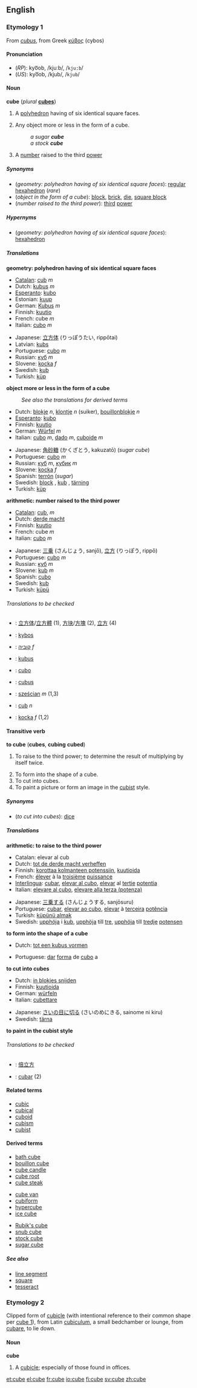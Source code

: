 ==English==

===Etymology 1===
From {{L.}} ''[[cubus]]'', from Greek [[κύβος]] (cybos)

====Pronunciation====
*(''RP''): kyo͞ob, /kjuːb/, /<tt>kju:b</tt>/
*(''US''): kyo͞ob, /kjub/, /<tt>kjub</tt>/

====Noun====
'''cube''' (''plural'' '''[[cubes]]''')

#{{geometry}} A [[polyhedron]] having of six identical square faces.
#Any object more or less in the form of a cube.
#:''a sugar '''cube'''''
#:''a stock '''cube'''''
#{{arithmetic}} A [[number]] raised to the third [[power]]
<!--#(''electronic gaming'') [[Nintendo GameCube]].-->

=====Synonyms=====
*(''geometry: polyhedron having of six identical square faces''): [[regular hexahedron]] (''rare'')
*(''object in the form of a cube''): [[block]], [[brick]], [[die]], [[square block]]
*(''number raised to the third power''): [[third]] [[power]]

=====Hypernyms=====
*(''geometry: polyhedron having of six identical square faces''): [[hexahedron]]

=====Translations=====

'''geometry: polyhedron having of six identical square faces'''
{{top}}
*[[Catalan]]: [[cub]] ''m''
*Dutch: [[kubus]] ''m''
*[[Esperanto]]: [[kubo]]
*Estonian: [[kuup]]
*German: [[Kubus]] ''m''
*Finnish: [[kuutio]]
*French: cube ''m''
*Italian: [[cubo]] ''m''
{{mid}}
*Japanese: [[立方体]] (りっぽうたい, rippōtai)
*Latvian: [[kubs]] {{m}}
*Portuguese: [[cubo]] ''m''
*Russian: [[куб]] ''m''
*Slovene: [[kocka]] ''f''
*Swedish: [[kub]] {{c}}
*Turkish: [[küp]]
{{bottom}}

'''object more or less in the form of a cube'''
:''See also'' ''the translations for derived terms''
{{top}}
*Dutch: [[blokje]] ''n'', [[klontje]] ''n'' (suiker), [[bouillon]][[blokje]] ''n''
*[[Esperanto]]: [[kubo]]
*Finnish: [[kuutio]]
*German: [[Würfel]] ''m''
*Italian: [[cubo]] ''m'', [[dado]] ''m'',  [[cuboide]] ''m''
{{mid}}
*Japanese: [[角]][[砂糖]] (かくざとう, kakuzatō) (''sugar cube'')
*Portuguese: [[cubo]] ''m''
*Russian: [[куб]] ''m'', [[кубик]] ''m''
*Slovene: [[kocka]] ''f''
*Spanish: [[terrón]] {{m}} (''sugar'')
*Swedish: [[block]] {{n}}, [[kub]] {{c}}, [[tärning]] {{c}}
*Turkish: [[küp]]
{{bottom}}

'''arithmetic: number raised to the third power'''
{{top}}
*[[Catalan]]: [[cub]], ''m''
*Dutch: [[derde macht]]
*Finnish: [[kuutio]]
*French: cube ''m''
*Italian: [[cubo]] ''m''
{{mid}}
*Japanese: [[三乗]] (さんじょう, sanjō), [[立方]] (りっぽう, rippō)
*Portuguese: [[cubo]] ''m''
*Russian: [[куб]] ''m''
*Slovene: [[kub]] ''m''
*Spanish: [[cubo]]
*Swedish: [[kub]] {{c}}
*Turkish: [[küpü]] 
{{bottom}}

======Translations to be checked======
<!--Remove this section once all of the translations below have been moved into the tables above.-->
{{checktrans}}
*{{ttbc|Chinese}}: [[立方体]]/[[立方體]] (1), [[方块]]/[[方塊]] (2), [[立方]] (4)
*{{ttbc|Greek}}: [[kybos]]
*{{ttbc|Hebrew}}: [[קוביה]] ''f''
*{{ttbc|Indonesian}}: [[kubus]]
*{{ttbc|Interlingua}}: [[cubo]]
*{{ttbc|Latin}}: [[cubus]]
*{{ttbc|Polish}}: [[sześcian]] ''m'' (1,3)
*{{ttbc|Romanian}}: [[cub]] ''n''
*{{ttbc|Slovak}}: [[kocka]] ''f'' (1,2)

====Transitive verb====
'''to cube''' ('''cubes''', '''cubing''' '''cubed''')

#{{arithmetic}} To raise to the third power; to determine the result of multiplying by itself twice.
#To form into the shape of a cube.<!--disputed-->
#To cut into cubes.
#To paint a picture or form an image in the [[cubist]] style.<!--disputed-->
<!--Proper noun?: #(''electronic game'') To port to or [[enhance-remake]] for Nintendo GameCube.-->

=====Synonyms=====
*(''to cut into cubes''): [[dice]]

=====Translations=====

'''arithmetic: to raise to the third power'''
{{top}}
*Catalan: elevar al cub
*Dutch: [[tot de derde macht verheffen]]
*Finnish: [[korottaa kolmanteen potenssiin]], [[kuutioida]]
*French: [[élever]] à la [[troisième]] [[puissance]]
*[[Interlingua]]: [[cubar]], [[elevar al cubo]], [[elevar]] al [[tertie]] [[potentia]]
*Italian: [[elevare al cubo]], [[elevare alla terza (potenza)]]
{{mid}}
*Japanese: [[三乗]]する (さんじょうする, sanjōsuru)
*Portuguese: [[cubar]], [[elevar ao cubo]], [[elevar]] à [[terceira]] [[potência]]
*Turkish: [[küpünü almak]]
*Swedish: [[upphöja]] i [[kub]], [[upphöja]] till [[tre]], [[upphöja]] till [[tredje]] [[potensen]] 
{{bottom}}

'''to form into the shape of a cube'''
{{top}}
*Dutch: [[tot een kubus vormen]]
{{mid}}
*Portuguese: [[dar#Portuguese|dar]] [[forma#Portuguese|forma]] de [[cubo#Portuguese|cubo]] a
{{bottom}}

'''to cut into cubes'''
{{top}}
*Dutch: [[in blokjes snijden]]
*Finnish: [[kuutioida]]
*German: [[würfeln]]
*Italian: [[cubettare]]
{{mid}}
*Japanese: [[さいの目に切る]] (さいのめにきる, sainome ni kiru)
*Swedish: [[tärna]]
{{bottom}}

'''to paint in the cubist style'''
{{top}}
{{mid}}
{{bottom}}

======Translations to be checked======
<!--Remove this section once all of the translations below have been moved into the tables above.-->
{{checktrans}}

*{{ttbc|Chinese}}: [[倍立方]]
*{{ttbc|Interlingua}}: [[cubar]] (2)

====Related terms====
*[[cubic]]<!--adjective and noun-->
*[[cubical]]<!--adjective-->
*[[cuboid]]
*[[cubism]]
*[[cubist]]

====Derived terms====
{{3column-top}}
*[[bath cube]]
*[[bouillon cube]]
*[[cube candle]]
*[[cube root]]
*[[cube steak]]
{{3column-mid}}
*[[cube van]]
*[[cubiform]]
*[[hypercube]]
*[[ice cube]]
{{3column-mid}}
*[[Rubik's cube]]
*[[snub cube]]
*[[stock cube]]
*[[sugar cube]]
{{3column-end}}

=====See also=====
*[[line segment]]
*[[square]]
*[[tesseract]]

=== Etymology 2 ===
Clipped form of [[cubicle]] (with intentional reference to their common shape per [[#Etymology 1|cube 1]]), from Latin [[cubiculum]], a small bedchamber or lounge, from [[cubo|cubare]], to lie down.

==== Noun ====
'''cube'''
# A [[cubicle]]; especially of those found in offices.

[[et:cube]]
[[el:cube]]
[[fr:cube]]
[[io:cube]]
[[fi:cube]]
[[sv:cube]]
[[zh:cube]]